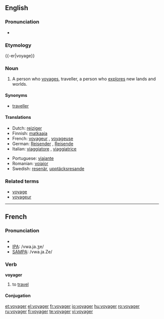 {{wikipedia|dab=voyager}}
==English==

===Pronunciation===
*{{audio|en-us-voyager.ogg|Audio (US)}}

===Etymology===
{{-er|voyage}}

===Noun===
{{en-noun}}

# A person who [[voyage]]s, traveller, a person who [[explore]]s new lands and worlds.

====Synonyms====
*[[traveller]]

====Translations====
{{trans-top|a person who voyages}}
*Dutch: [[reiziger]] {{m}}
*Finnish: [[matkaaja]]
*French: [[voyageur]] {{m}}, [[voyageuse]] {{f}}
*German: [[Reisender]] {{m}}, [[Reisende]] {{f}}
*Italian: [[viaggiatore]] {{m}}, [[viaggiatrice]] {{f}}
{{trans-mid}}
*Portuguese: [[viajante]] {{n}}
*Romanian: [[voiajor]]
*Swedish: [[resenär]], [[upptäcksresande]]
{{trans-bottom}}

===Related terms===
*[[voyage]]
*[[voyageur]]

----

==French==

===Pronunciation===
*{{audio|Fr-voyager.ogg|audio}}
*[[w:IPA|IPA]]: /vwa.ja.ʒe/
*[[w:SAMPA|SAMPA]]: /vwa.ja.Ze/

===Verb===
'''voyager'''

# to [[travel]]

====Conjugation====
{{fr-conj-ger|voya|avoir}}

[[et:voyager]]
[[el:voyager]]
[[fr:voyager]]
[[io:voyager]]
[[hu:voyager]]
[[ro:voyager]]
[[ru:voyager]]
[[fi:voyager]]
[[te:voyager]]
[[vi:voyager]]
